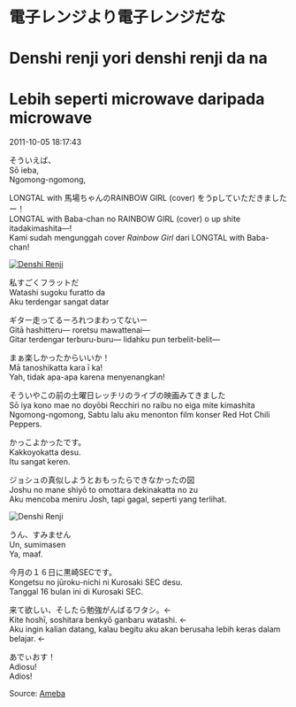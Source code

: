 # 電子レンジより電子レンジだな  
# Denshi renji yori denshi renji da na  
# Lebih seperti microwave daripada microwave

2011-10-05 18:17:43  

そういえば、  
Sō ieba,  
Ngomong-ngomong,

LONGTAL with 馬場ちゃんのRAINBOW GIRL (cover) をうpしていただきましたー！  
LONGTAL with Baba-chan no RAINBOW GIRL (cover) o up shite itadakimashita—!  
Kami sudah mengunggah cover *Rainbow Girl* dari LONGTAL with Baba-chan!

[![Denshi Renji](https://img.youtube.com/vi/S5yC1lcM6aM/0.jpg)](https://www.youtube.com/watch?v=S5yC1lcM6aM)

私すごくフラットだ  
Watashi sugoku furatto da  
Aku terdengar sangat datar

ギター走ってるーろれつまわってないー  
Gitā hashitteru— roretsu mawattenai—  
Gitar terdengar terburu-buru— lidahku pun terbelit-belit—

まぁ楽しかったからいいか！  
Mā tanoshikatta kara ī ka!  
Yah, tidak apa-apa karena menyenangkan!

そういやこの前の土曜日レッチリのライブの映画みてきました  
Sō iya kono mae no doyōbi Recchiri no raibu no eiga mite kimashita  
Ngomong-ngomong, Sabtu lalu aku menonton film konser Red Hot Chili Peppers.

かっこよかったです。  
Kakkoyokatta desu.  
Itu sangat keren.

ジョシュの真似しようとおもったらできなかったの図  
Joshu no mane shiyō to omottara dekinakatta no zu  
Aku mencoba meniru Josh, tapi gagal, seperti yang terlihat.

![Denshi Renji](./Denshi-renji.jpg)

うん、すみません  
Un, sumimasen  
Ya, maaf.

今月の１６日に黒崎SECです。  
Kongetsu no jūroku-nichi ni Kurosaki SEC desu.  
Tanggal 16 bulan ini di Kurosaki SEC.

来て欲しい、そしたら勉強がんばるワタシ。←  
Kite hoshī, soshitara benkyō ganbaru watashi. ←  
Aku ingin kalian datang, kalau begitu aku akan berusaha lebih keras dalam belajar. ←

あでぃおす！  
Adiosu!  
Adios!

Source: [Ameba](https://ameblo.jp/arihara6/entry-11039070457.html)